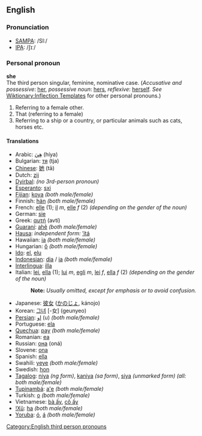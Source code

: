 ==English==
===Pronunciation===
*[[w:SAMPA|SAMPA]]: /SI:/
*[[w:IPA|IPA]]: /ʃɪː/

===Personal pronoun===
'''she'''<br>
The third person singular, feminine, nominative case. (''Accusative and possessive'': [[her]], ''possessive noun'': [[hers]], ''reflexive'': [[herself]]. ''See'' [[Wiktionary:Inflection Templates]] for other personal pronouns.)  

#Referring to a female other.
#That (referring to a female) 
#Referring to a ship or a country, or particular animals such as cats, horses etc. 

====Translations====
*Arabic: [[هِيَ]] (híya)
*Bulgarian: [[тя]] (tja)
*[[Chinese]]: [[她]] (tā)
*Dutch: [[zij]]
*[[w:Dyirbal language|Dyirbal]]: ''(no 3rd-person pronoun)''
*[[Esperanto]]: [[sxi]]
*[[w:Fijian language|Fijian]]: [[koya]] ''(both male/female)''
*Finnish: [[hän]] ''(both male/female)''
*French: [[elle]] (1); [[il]] ''m'', [[elle]] ''f'' (2) ''(depending on the gender of the noun)''
*German: [[sie]]
*Greek: [[αυτή]] (avtí)
*[[Guaraní]]: [[ahẽ]] ''(both male/female)''
*[[w:Hausa language|Hausa]]: ''independent form:'' [[’ítá]]
*Hawaiian: [[ia]] ''(both male/female)''
*Hungarian: [[ő]] ''(both male/female)''
*[[Ido]]: [[el]], [[elu]]
*[[Indonesian]]: [[dia]] / [[ia]] ''(both male/female)''
*[[Interlingua]]: [[illa]]
*Italian: [[lei]], [[ella]] (1); [[lui]] ''m'', [[egli]] ''m'', [[lei]] ''f'', [[ella]] ''f'' (2) ''(depending on the gender of the noun)''
*:'''Note:''' ''Usually omitted, except for emphasis or to avoid confusion.''
*Japanese: [[彼女]] ([[かのじょ]], kánojo)
*Korean: [[그녀]] [-女] (geunyeo)
*[[Persian]]: [[او]] (u) ''(both male/female)''
*Portuguese: [[ela]]
*[[w:Quechua language|Quechua]]: [[pay]] ''(both male/female)''
*Romanian: [[ea]]
*Russian: [[она]] (oná)
*Slovene: [[ona]]
*Spanish: [[ella]]
*Swahili: [[yeye]] ''(both male/female)''
*Swedish: [[hon]]
*[[w:Tagalog language|Tagalog]]: [[niya]] ''(ng form)'', [[kaniya]] ''(sa form)'', [[siya]] ''(unmarked form)'' ''(all: both male/female)''
*[[Tupinambá]]: [[a'e]] ''(both male/female)''
*Turkish: [[o]] ''(both male/female)''
*Vietnamese: [[bà ấy]], [[cô ấy]]
*[[w:Kung-ekoka language|!Xũ]]: [[ha]] ''(both male/female)''
*[[w:Yoruba language|Yoruba]]: [[ó]], [[á]] ''(both male/female)''

[[Category:English third person pronouns]]